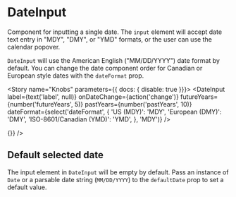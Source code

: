 

<Meta title="Components/Forms/DateInput" decorators={[withKnobs]} component={DateInput} />

# DateInput

<ImportPath component={DateInput} section="forms" />

Component for inputting a single date. The `input` element will accept date text entry in
"MDY", "DMY", or "YMD" formats, or the user can use the calendar popover.

`DateInput` will use the American English ("MM/DD/YYYY") date format by default. You can
change the date component order for Canadian or European style dates with the `dateFormat`
prop.

<Story name="Knobs" parameters={{ docs: { disable: true }}}>
  <DateInput
    label={text('label', null)}
    onDateChange={action('change')}
    futureYears={number('futureYears', 5)}
    pastYears={number('pastYears', 10)}
    dateFormat={select('dateFormat', {
      'US (MDY)': 'MDY',
      'European (DMY)': 'DMY',
      'ISO-8601/Canadian (YMD)': 'YMD',
    }, 'MDY')}
  />
</Story>

<Preview isExpanded>
  <DateInput onDateChange={(date) => {}} />
</Preview>

<Props of={DateInput} />

## Default selected date

The input element in `DateInput` will be empty by default.
Pass an instance of `Date` or a parsable date string (`MM/DD/YYYY`) to the `defaultDate` prop to set a default value.

<Preview>
  <Story name="Default selected date">
    <DateInput
      onDateChange={action('change')}
      defaultDate={new Date()}
    />
  </Story>
</Preview>
